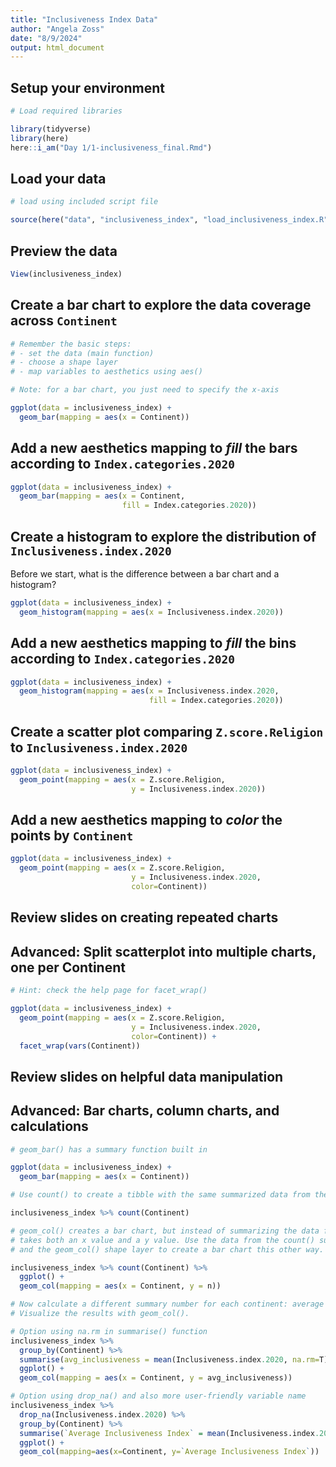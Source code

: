 ```yaml
---
title: "Inclusiveness Index Data"
author: "Angela Zoss"
date: "8/9/2024"
output: html_document
---
```


## Setup your environment

```r

# Load required libraries

library(tidyverse)
library(here)
here::i_am("Day 1/1-inclusiveness_final.Rmd")

```

## Load your data

```r

# load using included script file

source(here("data", "inclusiveness_index", "load_inclusiveness_index.R"))

```

## Preview the data

```r

View(inclusiveness_index)

```

## Create a bar chart to explore the data coverage across `Continent`

```r

# Remember the basic steps:
# - set the data (main function)
# - choose a shape layer
# - map variables to aesthetics using aes()

# Note: for a bar chart, you just need to specify the x-axis

ggplot(data = inclusiveness_index) +
  geom_bar(mapping = aes(x = Continent))

```

## Add a new aesthetics mapping to *fill* the bars according to `Index.categories.2020`

```r

ggplot(data = inclusiveness_index) +
  geom_bar(mapping = aes(x = Continent,
                         fill = Index.categories.2020))

```


## Create a histogram to explore the distribution of `Inclusiveness.index.2020`

Before we start, what is the difference between a bar chart and a histogram?

```r

ggplot(data = inclusiveness_index) +
  geom_histogram(mapping = aes(x = Inclusiveness.index.2020))

```

## Add a new aesthetics mapping to *fill* the bins according to `Index.categories.2020`

```r

ggplot(data = inclusiveness_index) +
  geom_histogram(mapping = aes(x = Inclusiveness.index.2020,
                               fill = Index.categories.2020))

```

## Create a scatter plot comparing `Z.score.Religion` to `Inclusiveness.index.2020`

```r

ggplot(data = inclusiveness_index) +
  geom_point(mapping = aes(x = Z.score.Religion,
                           y = Inclusiveness.index.2020)) 

```

## Add a new aesthetics mapping to *color* the points by `Continent`

```r

ggplot(data = inclusiveness_index) +
  geom_point(mapping = aes(x = Z.score.Religion,
                           y = Inclusiveness.index.2020,
                           color=Continent)) 

```

## Review slides on creating repeated charts

## Advanced: Split scatterplot into multiple charts, one per Continent

```r

# Hint: check the help page for facet_wrap()

ggplot(data = inclusiveness_index) +
  geom_point(mapping = aes(x = Z.score.Religion,
                           y = Inclusiveness.index.2020,
                           color=Continent)) +
  facet_wrap(vars(Continent))

```

## Review slides on helpful data manipulation

## Advanced: Bar charts, column charts, and calculations

```r

# geom_bar() has a summary function built in

ggplot(data = inclusiveness_index) +
  geom_bar(mapping = aes(x = Continent))

```

```r

# Use count() to create a tibble with the same summarized data from the bar chart.

inclusiveness_index %>% count(Continent)

```

```r

# geom_col() creates a bar chart, but instead of summarizing the data for you it
# takes both an x value and a y value. Use the data from the count() summary
# and the geom_col() shape layer to create a bar chart this other way.

inclusiveness_index %>% count(Continent) %>%
  ggplot() +
  geom_col(mapping = aes(x = Continent, y = n))

```

```r

# Now calculate a different summary number for each continent: average inclusiveness index.
# Visualize the results with geom_col().

# Option using na.rm in summarise() function
inclusiveness_index %>% 
  group_by(Continent) %>% 
  summarise(avg_inclusiveness = mean(Inclusiveness.index.2020, na.rm=T)) %>%
  ggplot() +
  geom_col(mapping = aes(x = Continent, y = avg_inclusiveness))

# Option using drop_na() and also more user-friendly variable name
inclusiveness_index %>%
  drop_na(Inclusiveness.index.2020) %>%
  group_by(Continent) %>%
  summarise(`Average Inclusiveness Index` = mean(Inclusiveness.index.2020)) %>%
  ggplot() +
  geom_col(mapping=aes(x=Continent, y=`Average Inclusiveness Index`))

```

